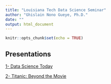 ```yaml
---
title: "Louisiana Tech Data Science Seminar"
author: "Ghislain Nono Gueye, Ph.D."
date: ""
output: html_document
---
```


```r
knitr::opts_chunk$set(echo = TRUE)
```

## Presentations

[1- Data Science Today](Presentations/intro_presentation/index.html)

[2- Titanic: Beyond the Movie](Presentations/titanic_beyond_the_movie/index.html)